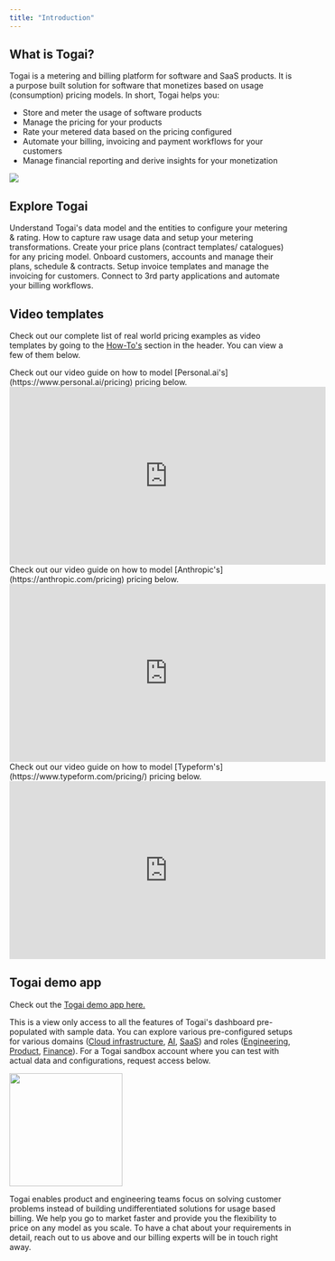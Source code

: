 ```yaml
---
title: "Introduction"
---
```



## What is Togai?
Togai is a metering and billing platform for software and SaaS products. It is a purpose built solution for software that monetizes based on usage (consumption) pricing models. In short, Togai helps you: 

* Store and meter the usage of software products
* Manage the pricing for your products
* Rate your metered data based on the pricing configured
* Automate your billing, invoicing and payment workflows for your customers
* Manage financial reporting and derive insights for your monetization


<Frame caption="Togai Platform">
  <img src="/docs/images/togai-platform.png" />
</Frame>

## Explore Togai 

<CardGroup cols={3}>
  <Card title="How Togai works" icon="lightbulb" href="/docs/how-togai-works">
    Understand Togai's data model and the entities to configure your metering & rating.
  </Card>
  <Card title="Usage metering" icon="database" href="/docs/event-schemas">
    How to capture raw usage data and setup your metering transformations.
  </Card>
  <Card title="Pricing and rating" icon="dollar-sign" href="/docs/billable-items-overview">
    Create your price plans (contract templates/ catalogues) for any pricing model.
  </Card>
  <Card title="Manage customers" icon="user" href="/docs/customers">
    Onboard customers, accounts and manage their plans, schedule & contracts.
  </Card>
  <Card title="Billing and invoicing" icon="file-invoice-dollar" href="/docs/invoices">
    Setup invoice templates and manage the invoicing for customers.
  </Card>
  <Card title="Intergrations" icon="puzzle" href="/docs/integrations/integrations-concepts">
    Connect to 3rd party applications and automate your billing workflows.
  </Card>
</CardGroup>

## Video templates

Check out our complete list of real world pricing examples as video templates by going to the [How-To's](/how-tos) section in the header. You can view a few of them below.


<AccordionGroup>
  <Accordion title="Personal.ai">
    Check out our video guide on how to model [Personal.ai's](https://www.personal.ai/pricing) pricing below.

<iframe
  width="560"
  height="315"
  src="https://www.youtube.com/embed/2gL_3dDucOs"
  title="YouTube video player"
  frameBorder="0"
  allow="accelerometer; autoplay; clipboard-write; encrypted-media; gyroscope; picture-in-picture"
  allowFullScreen
></iframe>

  </Accordion>

  <Accordion title="Anthropic">
    Check out our video guide on how to model [Anthropic's](https://anthropic.com/pricing) pricing below.

<iframe
  width="560"
  height="315"
  src="https://www.youtube.com/embed/uIjbTiQv1I4"
  title="YouTube video player"
  frameBorder="0"
  allow="accelerometer; autoplay; clipboard-write; encrypted-media; gyroscope; picture-in-picture"
  allowFullScreen
></iframe>

  </Accordion>

  <Accordion title="Typeform">
    Check out our video guide on how to model [Typeform's](https://www.typeform.com/pricing/) pricing below.

<iframe
  width="560"
  height="315"
  src="https://www.youtube.com/embed/7dHdGldexa4"
  title="YouTube video player"
  frameBorder="0"
  allow="accelerometer; autoplay; clipboard-write; encrypted-media; gyroscope; picture-in-picture"
  allowFullScreen
></iframe>

  </Accordion>
</AccordionGroup>


## Togai demo app

Check out the [Togai demo app here.](https://demo.togai.com/)

This is a view only access to all the features of Togai's dashboard pre-populated with sample data. You can explore various pre-configured setups for various domains ([Cloud infrastructure](https://demo.togai.com/dashboard?persona=ADMIN&domain=CLOUD_INFRASTRUCTURE), [AI](https://demo.togai.com/dashboard?persona=ADMIN&domain=GENERATIVE_AI), [SaaS](https://demo.togai.com/dashboard?persona=ADMIN&domain=SAAS)) and roles ([Engineering](https://demo.togai.com/dashboard/simulator?persona=ENGINEERS&domain=CLOUD_INFRASTRUCTURE), [Product](https://demo.togai.com/dashboard/simulator?persona=PRODUCT_MANAGER&domain=CLOUD_INFRASTRUCTURE), [Finance](https://demo.togai.com/dashboard?persona=FINOPS&domain=CLOUD_INFRASTRUCTURE)). For a Togai sandbox account where you can test with actual data and configurations, request access below.


<a href="https://www.togai.com/contact-us/" target="_blank">
  <img height="200" nozoom="true" src="/docs/images/cta-button.png" />
</a>

Togai enables product and engineering teams focus on solving customer problems instead of building undifferentiated solutions for usage based billing. We help you go to market faster and provide you the flexibility to price on any model as you scale. To have a chat about your requirements in detail, reach out to us above and our billing experts will be in touch right away.